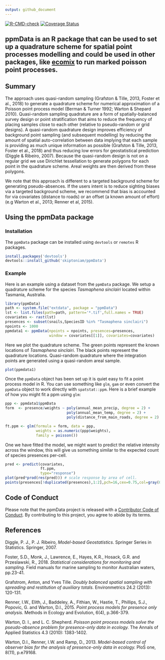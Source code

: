 ```yaml
---
output: github_document
---
```


<!-- badges: start -->
  [![R-CMD-check](https://github.com/skiptoniam/ppmData/workflows/R-CMD-check/badge.svg)](https://github.com/skiptoniam/ppmData/actions)
  [![Coverage Status](https://codecov.io/github/skiptoniam/ppmData/coverage.svg?branch=master)](https://codecov.io/github/skiptoniam/ppmData?branch=master)
<!-- badges: end -->
  
## ppmData is an R package that can be used to set up a quadrature scheme for spatial point processes modelling and could be used in other packages, like [ecomix](https://github.com/skiptoniam/ecomix) to run marked poisson point processes.

## Summary

The approach uses quasi-random sampling (Grafston & Tille, 2013, Foster et al., 2018) to generate a quadrature scheme for numerical approximation of a Poisson point process model (Berman & Turner 1992; Warton & Shepard 2010). Quasi-random sampling quadrature are a form of spatially-balanced survey design or point stratification that aims to reduce the frequency of placing samples close to each other (relative to pseudo-random or grid designs). A quasi-random quadrature design improves efficiency of background point sampling (and subsequent modelling) by reducing the amount of spatial auto-correlation between data implying that each sample is providing as much unique information as possible (Grafston & Tille, 2013, Foster et al., 2018) and thus reducing low errors for geostatistical prediction (Diggle & Ribeiro, 2007). Because the quasi-random design is not on a regular grid we use Dirichlet tessellation to generate polygons for each point in the quadrature scheme. Areal weights are then derived from these polygons. 

We note that this approach is different to a targeted background scheme for generating pseudo-absences. If the users intent is to reduce sighting biases via a targeted background scheme, we recommend that bias
is accounted for via covariates (distance to roads) or an offset (a known amount of effort) (e.g Warton et al., 2013; Renner et al, 2015).

## Using the ppmData package

### Installation
The `ppmData` package can be installed using `devtools` or `remotes` R packages.

```r
install.packages('devtools')
devtools::install_github('skiptoniam/ppmData')
```

### Example

Here is an example using a dataset from the `ppmData` package. We setup a quadrature scheme for the species *Tasmaphena sinclairi* located within Tasmania, Australia. 

```r
library(ppmData)
path <- system.file("extdata", package = "ppmData")
lst <- list.files(path=path, pattern='*.tif',full.names = TRUE)
covariates <- rast(lst)
presences <- subset(snails,SpeciesID %in% "Tasmaphena sinclairi")
npoints <- 1000
ppmdata1 <- ppmData(npoints = npoints, presences=presences,
                    window = covariates[[1]], covariates=covariates)
```

Here we plot the quadrature scheme. The green points represent the known locations of *Tasmaphena sinclairi*. The black points represent the quadrature locations. Quasi-random quadrature where the integration points are generated using a quasi-random areal sample.

```r
plot(ppmdata1)
```
Once the `ppmData` object has been set up it is quiet easy to fit a point process
model in R. You can use something like `glm`, `gam` or even convert the 
`ppmData` object to work directly with `spatstat::ppm`. Here is a brief example 
of how you might fit a ppm using `glm`:

```r
ppp <- ppmdata1$ppmData
form  <- presence/weights ~ poly(annual_mean_precip, degree = 2) + 
                            poly(annual_mean_temp, degree = 2) + 
                            poly(distance_from_main_roads, degree = 2)

ft.ppm <- glm(formula = form, data = ppp,
              weights = as.numeric(ppp$weights),
              family = poisson())
```

One we have fitted the model, we might want to predict the relative intensity
across the window, this will give us something similar to the expected count of 
species presences per-cell.

```r
pred <- predict(covariates,
                ft.ppm,
                type="response")
plot(pred*prod(res(pred))) # scale response by area of cell.
points(presences[!duplicated(presences),1:2],pch=16,cex=0.75,col=gray(0.2,0.75))

```


## Code of Conduct
  
Please note that the ppmData project is released with a [Contributor Code of Conduct](https://contributor-covenant.org/version/2/0/CODE_OF_CONDUCT.html). By contributing to this project, you agree to abide by its terms.

## References 

Diggle, P. J., P. J. Ribeiro, *Model-based Geostatistics*. Springer Series in Statistics. Springer, 2007.

Foster, S.D., Monk, J., Lawrence, E., Hayes, K.R., Hosack, G.R. and Przeslawski, R., 2018. *Statistical considerations for monitoring and sampling.* Field manuals for marine sampling to monitor Australian waters, pp.23-41.

Grafstrom, Anton, and Yves Tille. *Doubly balanced spatial sampling with spreading and restitution of auxiliary totals.* Environmetrics 24.2 (2013): 120-131.

Renner, I.W., Elith, J., Baddeley, A., Fithian, W., Hastie, T., Phillips, S.J., Popovic, G. and Warton, D.I., 2015. *Point process models for presence only analysis.* Methods in Ecology and Evolution, 6(4), p.366-379.

Warton, D. I., and L. C. Shepherd. *Poisson point process models solve the pseudo-absence problem for presence-only data in ecology.* The Annals of Applied Statistics 4.3 (2010): 1383-1402.

Warton, D.I., Renner, I.W. and Ramp, D., 2013. *Model-based control of observer bias for the analysis of presence-only data in ecology.* PloS one, 8(11), p.e79168.


